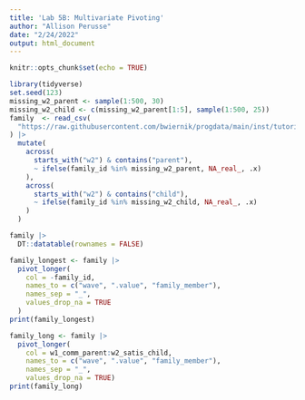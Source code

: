 ```yaml
---
title: 'Lab 5B: Multivariate Pivoting'
author: "Allison Perusse"
date: "2/24/2022"
output: html_document
---
```


```r
knitr::opts_chunk$set(echo = TRUE)
```

```r
library(tidyverse)
set.seed(123)
missing_w2_parent <- sample(1:500, 30)
missing_w2_child <- c(missing_w2_parent[1:5], sample(1:500, 25))
family  <- read_csv(
  "https://raw.githubusercontent.com/bwiernik/progdata/main/inst/tutorials/data/family_data.csv"
) |> 
  mutate(
    across(
      starts_with("w2") & contains("parent"),
      ~ ifelse(family_id %in% missing_w2_parent, NA_real_, .x)
    ),
    across(
      starts_with("w2") & contains("child"),
      ~ ifelse(family_id %in% missing_w2_child, NA_real_, .x)
    )
  )
```

```r
family |> 
  DT::datatable(rownames = FALSE)
```

```r
family_longest <- family |>
  pivot_longer(
    col = -family_id,
    names_to = c("wave", ".value", "family_member"),
    names_sep = "_",
    values_drop_na = TRUE
  )
print(family_longest)

family_long <- family |>
  pivot_longer(
    col = w1_comm_parent:w2_satis_child,
    names_to = c("wave", ".value", "family_member"),
    names_sep = "_",
    values_drop_na = TRUE)
print(family_long)


    
```

